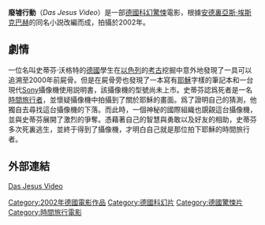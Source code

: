 {{Infobox Film |
  name     = 廢墟行動 |
  director       = Sebastian Niemann |
  producer       = Christian Becker <br /> David Groenewold <br /> Anita Schneider |
  released   = 2002年  |
  runtime        = 182分鐘 |
  language = [[德語|德語]] |
|}}

'''廢墟行動'''（''Das Jesus Video''）是一部[[德國|德國]][[科幻電影|科幻]][[驚悚電影|驚悚]]電影，根據[[安德裏亞斯·埃斯克巴赫|安德裏亞斯·埃斯克巴赫]]的同名小説改編而成，拍攝於2002年。

== 劇情 ==

一位名叫史蒂芬·沃格特的[[德國|德國]]學生在[[以色列|以色列]]的[[考古|考古]]挖掘中意外地發現了一具可以追溯至2000年前屍骨。但是在屍骨旁也發現了一本寫有[[耶穌|耶穌]]字樣的筆記本和一台現代[[Sony|Sony]]攝像機使用説明書，該攝像機的型號尚未上市。史蒂芬認爲死者是一名[[時間旅行|時間旅行者]]，並懷疑攝像機中拍攝到了關於耶穌的畫面。爲了證明自己的猜測，他獨自去尋找這台攝像機的下落。而此時，一個神秘的國際組織也覬覦這台攝像機，並與史蒂芬展開了激烈的爭奪。憑藉著自己的智慧與勇敢以及好友的相助，史蒂芬多次死裏逃生，並終于得到了攝像機，才明白自己就是那位拍下耶穌的時間旅行者。

== 外部連結 ==
[http://german.imdb.com/title/tt0314226/ Das Jesus Video] {{Wayback|url=http://german.imdb.com/title/tt0314226/ |date=20080419082601 }}

{{DEFAULTSORT:Jesus Video, Das}}
[[Category:2002年德國電影作品|Category:2002年德國電影作品]]
[[Category:德國科幻片|Category:德國科幻片]]
[[Category:德國驚悚片|Category:德國驚悚片]]
[[Category:時間旅行電影|Category:時間旅行電影]]